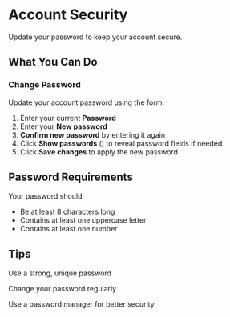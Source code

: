 # Account Security

Update your password to keep your account secure.

## What You Can Do

### Change Password
Update your account password using the form:
1. Enter your current **Password**
2. Enter your **New password**
3. **Confirm new password** by entering it again
4. Click **Show passwords** (<Icon name="Eye" />) to reveal password fields if needed
5. Click **Save changes** to apply the new password

## Password Requirements

Your password should:
- Be at least 8 characters long
- Contains at least one uppercase letter
- Contains at least one number

## Tips

<Tip>Use a strong, unique password</Tip>

<Tip>Change your password regularly</Tip>

<Tip>Use a password manager for better security</Tip>